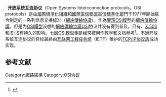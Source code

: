 {{OSI模型}} 
'''开放系统互连协议'''（Open Systems Interconnection protocols，OSI protocols）是由[[國際標準化組織|國際標準化組織]]和[[國際電信聯盟電信標準化部門|國際電信聯盟電信標準化部門]]于1977年開始联合制定的一系列信息交换标准（[[網絡傳輸協議|網絡傳輸協議]]），作為[[實現|實現]][[OSI模型|OSI模型]]的[[網絡傳輸協議|網絡傳輸協議]]。但是为[[OSI模型|OSI模型]]设想的[[網絡傳輸協議|網絡傳輸協議]]OSI协议并没有得到普及，只有{{link-en|X.400}}、[[X.500|X.500]]和[[中间系统到中间系统|IS-IS]]有持久的影响。七层[[OSI模型|OSI模型]]倒是经常被用作教学和文档参考<ref>{{Cite web|title=The OSI model explained: How to understand (and remember) the 7 layer network model|url=https://www.networkworld.com/article/3239677/the-osi-model-explained-how-to-understand-and-remember-the-7-layer-network-model.html|accessdate=2020-05-16|author=Shaw|date=2018-10-22|first=Keith|work=Network World|language=en|archive-date=2020-10-04|archive-url=https://web.archive.org/web/20201004172259/https://www.networkworld.com/article/3239677/the-osi-model-explained-how-to-understand-and-remember-the-7-layer-network-model.html}}</ref>。不過开放系统互连协议的目标最終由[[互联网工程任务组|互联网工程任务组]]（IETF）维护的[[TCP/IP协议族|TCP/IP协议族]]成功实现。

==参考文献==
{{reflist}}

[[Category:網路結構|Category:網路結構]]
[[Category:OSI协议|Category:OSI协议]]